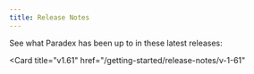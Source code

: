 ```yaml
---
title: Release Notes
---
```


See what Paradex has been up to in these latest releases: 

<CardGroup cols={2}>
<Card
  title="v1.62"
  href="/getting-started/release-notes/v-1-62"
>
</Card>

<Card
  title="v1.61"
  href="/getting-started/release-notes/v-1-61"
>
</Card>
</CardGroup>